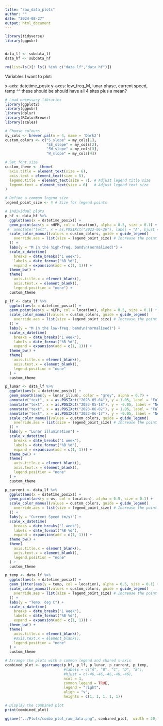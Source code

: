 ```yaml
---
title: "raw_data_plots"
author: ""
date: "2024-08-27"
output: html_document
---
```


```r
library(tidyverse)
library(ggpubr)


data_lf <- subdata_lf
data_hf <- subdata_hf

rm(list=ls()[! ls() %in% c("data_lf","data_hf")])

```

Variables I want to plot: 

x-axis: datetime_posix
y-axes: low_freq_M, lunar phase, current speed, temp
^^ these should be should have all 4 sites plus a mean?



```r
# Load necessary libraries
library(ggplot2)
library(ggpubr)
library(dplyr)
library(RColorBrewer)
library(scales)

# Choose colours
my_cols <- brewer.pal(n = 4, name = 'Dark2')
custom_colors <- c("S_slope" = my_cols[1], 
                   "SE_slope" = my_cols[2], 
                   "SW_slope" = my_cols[3], 
                   "W_slope" = my_cols[4])

# Set font size
custom_theme <- theme(
  axis.title = element_text(size = 6),
  axis.text = element_text(size = 5),
  legend.title = element_text(size = 7), # Adjust legend title size
  legend.text = element_text(size = 6)   # Adjust legend text size
)

# Define a common legend size
legend_point_size <- 4 # Size for legend points

# Individual plots
p_hf <- data_hf %>% 
  ggplot(aes(x = datetime_posix)) +
  geom_point(aes(y = nHFM, col = location), alpha = 0.5, size = 0.1) +
 #  annotate("text", x = as.POSIXct("2023-06-26"), label = "A", hjust = 0, size = 4) + # Add a label
  scale_color_manual(values = custom_colors, guide = guide_legend(
    override.aes = list(size = legend_point_size) # Increase the point size in the legend
  )) +
  labs(y = "M in the high-freq. band\n(normalised)") +
  scale_x_datetime(
    breaks = date_breaks("1 week"),
    labels = date_format("%B %d"),
    expand = expansion(add = c(1, 1))) +
  theme_bw() +
  theme(
    axis.title.x = element_blank(), 
    axis.text.x = element_blank(), 
    legend.position = "none") +
  custom_theme

p_lf <- data_lf %>% 
  ggplot(aes(x = datetime_posix)) +
  geom_point(aes(y = nLFM, col = location), alpha = 0.5, size = 0.1) +
  scale_color_manual(values = custom_colors, guide = guide_legend(
    override.aes = list(size = legend_point_size) # Increase the point size in the legend
  )) +
  labs(y = "M in the low-freq. band\n(normalised)") +
  scale_x_datetime(
    breaks = date_breaks("1 week"),
    labels = date_format("%B %d"),
    expand = expansion(add = c(1, 1))) +
  theme_bw() +
  theme(
    axis.title.x = element_blank(), 
    axis.text.x = element_blank(), 
    legend.position = "none"
  ) +
  custom_theme

p_lunar <- data_lf %>% 
  ggplot(aes(x = datetime_posix)) +
  geom_smooth(aes(y = lunar_illum), color = "grey", alpha = 0.7) +
  annotate("text", x = as.POSIXct("2023-05-04"), y = 1.05, label = "Full Moon", hjust = 0, size = 2) +
  annotate("text", x = as.POSIXct("2023-05-18"), y = -0.05, label = "New Moon", hjust = 0, size = 2) +
  annotate("text", x = as.POSIXct("2023-06-02"), y = 1.05, label = "Full Moon", hjust = 0, size = 2) +
  annotate("text", x = as.POSIXct("2023-06-17"), y = -0.05, label = "New Moon", hjust = 0, size = 2) +
  scale_color_manual(values = custom_colors, guide = guide_legend(
    override.aes = list(size = legend_point_size) # Increase the point size in the legend
  )) +
  labs(y = "Lunar illumination") +
  scale_x_datetime(
    breaks = date_breaks("1 week"),
    labels = date_format("%B %d"),
    expand = expansion(add = c(1, 1))) +
  theme_bw() +
  theme(
    axis.title.x = element_blank(), 
    axis.text.x = element_blank(), 
    legend.position = "none"
  ) +
  custom_theme

p_current <- data_lf %>% 
  ggplot(aes(x = datetime_posix)) +
  geom_point(aes(y = ws, col = location), alpha = 0.5, size = 0.1) +
  scale_color_manual(values = custom_colors, guide = guide_legend(
    override.aes = list(size = legend_point_size) # Increase the point size in the legend
  )) +
  labs(y = "Current Speed (m/s)") +
  scale_x_datetime(
    breaks = date_breaks("1 week"),
    labels = date_format("%B %d"),
    expand = expansion(add = c(1, 1))) +
  theme_bw() +
  theme(
    axis.title.x = element_blank(), 
    axis.text.x = element_blank(), 
    legend.position = "none"
  ) +
  custom_theme

p_temp <- data_lf %>% 
  ggplot(aes(x = datetime_posix)) +
  geom_jitter(aes(y = temp, col = location), alpha = 0.5, size = 0.1) +
  scale_color_manual(values = custom_colors, guide = guide_legend(
    override.aes = list(size = legend_point_size) # Increase the point size in the legend
  )) +
  labs(y = "Temp. deg C") +  
  scale_x_datetime(
    breaks = date_breaks("1 week"),
    labels = date_format("%B %d"),
    expand = expansion(add = c(1, 1))) +
  theme_bw() +
  theme(
    axis.title.x = element_blank(), 
    #axis.text.x = element_blank(), 
    legend.position = "none"
  ) +
  custom_theme

# Arrange the plots with a common legend and shared x-axis
combined_plot <- ggarrange(p_hf, p_lf, p_lunar, p_current, p_temp, 
                           #labels = c("A", "B", "C", "D", "E"),
                           #hjust = c(-46,-46,-46,-46,-46), 
                           ncol = 1, 
                           common.legend = TRUE, 
                           legend = "right",     
                           align = "v",         
                           heights = c(1, 1, 1, 1, 1))          

# Display the combined plot
print(combined_plot)

ggsave("../Plots/combo_plot_raw_data.png", combined_plot,  width = 20, height = 12, units = "cm")


```

